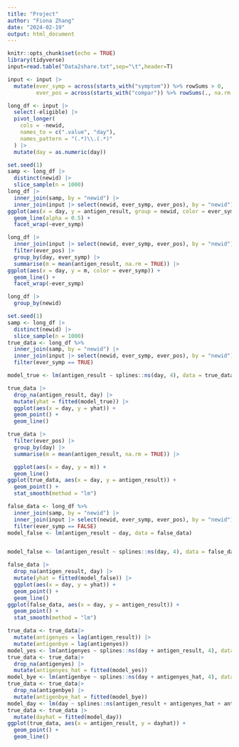 ```yaml
---
title: "Project"
author: "Fiona Zhang"
date: "2024-02-19"
output: html_document
---
```


```r
knitr::opts_chunk$set(echo = TRUE)
library(tidyverse)
input=read.table("Data2share.txt",sep="\t",header=T)

input <- input |>
  mutate(ever_symp = across(starts_with("symptom")) %>% rowSums > 0,
         ever_pos = across(starts_with("compar")) %>% rowSums(., na.rm = TRUE) > 0)
```

```r
long_df <- input |>
  select(-eligible) |>
  pivot_longer(
    cols = -newid, 
    names_to = c(".value", "day"), 
    names_pattern = "(.*)\\.(.*)"
  ) |>
  mutate(day = as.numeric(day))
```

```r
set.seed(1)
samp <- long_df |>
  distinct(newid) |>
  slice_sample(n = 1000)
long_df |>
  inner_join(samp, by = "newid") |>
  inner_join(input |> select(newid, ever_symp, ever_pos), by = "newid") |>
ggplot(aes(x = day, y = antigen_result, group = newid, color = ever_symp)) +
  geom_line(alpha = 0.5) +
  facet_wrap(~ever_symp)

long_df |>
  inner_join(input |> select(newid, ever_symp, ever_pos), by = "newid") |>
  filter(ever_pos) |>
  group_by(day, ever_symp) |>
  summarise(m = mean(antigen_result, na.rm = TRUE)) |>
ggplot(aes(x = day, y = m, color = ever_symp)) +
  geom_line() +
  facet_wrap(~ever_symp)
```

```r
long_df |>
  group_by(newid)
```
```r
set.seed(1)
samp <- long_df |>
  distinct(newid) |>
  slice_sample(n = 1000)
true_data <- long_df %>%
  inner_join(samp, by = "newid") |>
  inner_join(input |> select(newid, ever_symp, ever_pos), by = "newid") %>%
  filter(ever_symp == TRUE)

model_true <- lm(antigen_result ~ splines::ns(day, 4), data = true_data) 

true_data |>
  drop_na(antigen_result, day) |>
  mutate(yhat = fitted(model_true)) |>
  ggplot(aes(x = day, y = yhat)) + 
  geom_point() + 
  geom_line()

true_data |>
  filter(ever_pos) |>
  group_by(day) |>
  summarise(m = mean(antigen_result, na.rm = TRUE)) |>

  ggplot(aes(x = day, y = m)) +
  geom_line() 
ggplot(true_data, aes(x = day, y = antigen_result)) + 
  geom_point() +
  stat_smooth(method = "lm")

false_data <- long_df %>%
  inner_join(samp, by = "newid") |>
  inner_join(input |> select(newid, ever_symp, ever_pos), by = "newid") %>%
  filter(ever_symp == FALSE)
model_false <- lm(antigen_result ~ day, data = false_data)


model_false <- lm(antigen_result ~ splines::ns(day, 4), data = false_data) 

false_data |>
  drop_na(antigen_result, day) |>
  mutate(yhat = fitted(model_false)) |>
  ggplot(aes(x = day, y = yhat)) + 
  geom_point() + 
  geom_line()
ggplot(false_data, aes(x = day, y = antigen_result)) + 
  geom_point() +
  stat_smooth(method = "lm")
```

```r
true_data <- true_data|>
  mutate(antigenyes = lag(antigen_result)) |>
  mutate(antigenbye = lag(antigenyes))
model_yes <- lm(antigenyes ~ splines::ns(day + antigen_result, 4), data = true_data)
true_data <- true_data|>
  drop_na(antigenyes) |>
  mutate(antigenyes_hat = fitted(model_yes))
model_bye <- lm(antigenbye ~ splines::ns(day + antigenyes_hat, 4), data = true_data)
true_data <- true_data|>
  drop_na(antigenbye) |>
  mutate(antigenbye_hat = fitted(model_bye))
model_day <- lm(day ~ splines::ns(antigen_result + antigenyes_hat + antigenbye_hat, 4), data = true_data)
true_data <- true_data |>
  mutate(dayhat = fitted(model_day))
ggplot(true_data, aes(x = antigen_result, y = dayhat)) + 
  geom_point() +
  geom_line()
```


